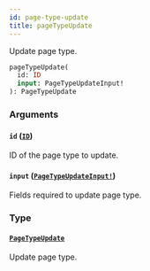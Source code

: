 ```yaml
---
id: page-type-update
title: pageTypeUpdate
---
```


Update page type.

```graphql
pageTypeUpdate(
  id: ID
  input: PageTypeUpdateInput!
): PageTypeUpdate

```

### Arguments

#### `id` ([`ID`](../../../developer/api-reference/scalars/id))

ID of the page type to update.

#### `input` ([`PageTypeUpdateInput!`](../../../developer/api-reference/inputs/page-type-update-input))

Fields required to update page type.

### Type

#### [`PageTypeUpdate`](../../../developer/api-reference/objects/page-type-update)

Update page type.

